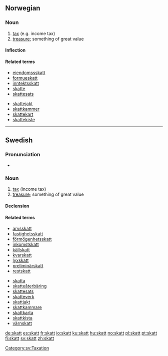 ==Norwegian==

===Noun===
{{infl|no|noun|g=m}}

# [[tax]] (e.g. income tax)
# [[treasure]]; something of great value

====Inflection====
{{no-noun-infl|nb-class=m1|nn-class=m1}}

====Related terms====
* [[eiendomssskatt]]
* [[formueskatt]]
* [[inntektsskatt]]
* [[skatte]]
* [[skattesats]]

* [[skattejakt]]
* [[skattkammer]]
* [[skattekart]]
* [[skattekiste]]

----

==Swedish==

===Pronunciation===
* {{audio|Sv-skatt.ogg|Audio}}

===Noun===
{{sv-noun|g=c}}

# [[tax]] (income tax)
# [[treasure]]; something of great value

====Declension====
{{sv-noun-reg-er}}

====Related terms====
{{rel-top}}
* [[arvsskatt]]
* [[fastighetsskatt]]
* [[förmögenhetsskatt]]
* [[inkomstskatt]]
* [[källskatt]]
* [[kvarskatt]]
* [[lyxskatt]]
* [[preliminärskatt]]
* [[restskatt]]
{{rel-mid}}
* [[skatta]]
* [[skatteåterbäring]]
* [[skattesats]]
* [[skatteverk]]
* [[skattjakt]]
* [[skattkammare]]
* [[skattkarta]]
* [[skattkista]]
* [[värnskatt]]
{{rel-bottom}}

[[Category:sv:Taxation]]

[[de:skatt]]
[[es:skatt]]
[[fr:skatt]]
[[io:skatt]]
[[ku:skatt]]
[[hu:skatt]]
[[no:skatt]]
[[pl:skatt]]
[[pt:skatt]]
[[fi:skatt]]
[[sv:skatt]]
[[zh:skatt]]